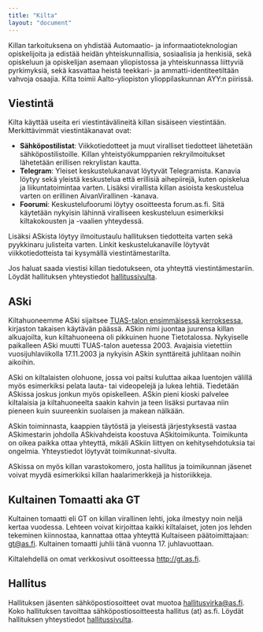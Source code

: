 ```yaml
---
title: "Kilta"
layout: "document"
---
```


Killan tarkoituksena on yhdistää Automaatio- ja informaatioteknologian opiskelijoita ja edistää heidän yhteiskunnallisia, sosiaalisia ja henkisiä, sekä opiskeluun ja opiskelijan asemaan yliopistossa ja yhteiskunnassa liittyviä pyrkimyksiä, sekä kasvattaa heistä teekkari- ja ammatti-identiteetiltään vahvoja osaajia. Kilta toimii Aalto-yliopiston ylioppilaskunnan AYY:n piirissä.

## Viestintä
Kilta käyttää useita eri viestintävälineitä killan sisäiseen viestintään. Merkittävimmät viestintäkanavat ovat:
- <strong>Sähköpostilistat</strong>: Viikkotiedotteet ja muut viralliset tiedotteet lähetetään sähköpostilistoille. Killan yhteistyökumppanien rekryilmoitukset lähetetään erillisen rekrylistan kautta.
- <strong>Telegram</strong>: Yleiset keskustelukanavat löytyvät Telegramista. Kanavia löytyy sekä yleistä keskustelua että erillisiä aihepiirejä, kuten opiskelua ja liikuntatoimintaa varten. Lisäksi virallista killan asioista keskustelua varten on erillinen AivanVirallinen -kanava.
- <strong>Foorumi</strong>: Keskustelufoorumi löytyy osoitteesta forum.as.fi. Sitä käytetään nykyisin lähinnä viralliseen keskusteluun esimerkiksi kiltakokousten ja -vaalien yhteydessä.

Lisäksi ASkista löytyy ilmoitustaulu hallituksen tiedotteita varten sekä pyykkinaru julisteita varten. Linkit keskustelukanaville löytyvät viikkotiedotteista tai kysymällä viestintämestarilta.

Jos haluat saada viestisi killan tiedotukseen, ota yhteyttä viestintämestariin. Löydät hallituksen yhteystiedot <a target='_self' href='/guild/board'>hallitussivulta</a>.

## ASki
Kiltahuoneemme ASki sijaitsee <a target='_self' href='https://www.openstreetmap.org/#map=19/60.1873/24.81847'>TUAS-talon ensimmäisessä kerroksessa</a>, kirjaston takaisen käytävän päässä. ASkin nimi juontaa juurensa killan alkuajoilta, kun kiltahuoneena oli pikkuinen huone Tietotalossa. Nykyiselle paikalleen ASki muutti TUAS-talon auetessa 2003. Avajaisia vietettiin vuosijuhlaviikolla 17.11.2003 ja nykyisin ASkin synttäreitä juhlitaan noihin aikoihin.

ASki on kiltalaisten olohuone, jossa voi paitsi kuluttaa aikaa luentojen välillä myös esimerkiksi pelata lauta- tai videopelejä ja lukea lehtiä. Tiedetään ASkissa joskus jonkun myös opiskelleen. ASkin pieni kioski palvelee kiltalaisia ja kiltahuoneelta saakin kahvin ja teen lisäksi purtavaa niin pieneen kuin suureenkin suolaisen ja makean nälkään.

ASkin toiminnasta, kaappien täytöstä ja yleisestä järjestyksestä vastaa ASkimestarin johdolla ASkivahdeista koostuva ASkitoimikunta. Toimikunta on oikea paikka ottaa yhteyttä, mikäli ASkiin liittyen on kehitysehdotuksia tai ongelmia. Yhteystiedot löytyvät toimikunnat-sivulta.

ASkissa on myös killan varastokomero, josta hallitus ja toimikunnan jäsenet voivat myydä esimerkiksi killan haalarimerkkejä ja historiikkeja.

## Kultainen Tomaatti aka GT

Kultainen tomaatti eli GT on killan virallinen lehti, joka ilmestyy noin neljä kertaa vuodessa. Lehteen voivat kirjoittaa kaikki kiltalaiset, joten jos lehden tekeminen kiinnostaa, kannattaa ottaa yhteyttä Kultaiseen päätoimittajaan: gt@as.fi. Kultainen tomaatti juhlii tänä vuonna 17. juhlavuottaan.

Kiltalehdellä on omat verkkosivut osoitteessa <a href='http://gt.as.fi'>http://gt.as.fi</a>.

## Hallitus
Hallituksen jäsenten sähköpostiosoitteet ovat muotoa hallitusvirka@as.fi. Koko hallituksen tavoittaa sähköpostiosoitteesta hallitus (at) as.fi. Löydät hallituksen yhteystiedot <a target='_self' href='/guild/board'>hallitussivulta</a>.
